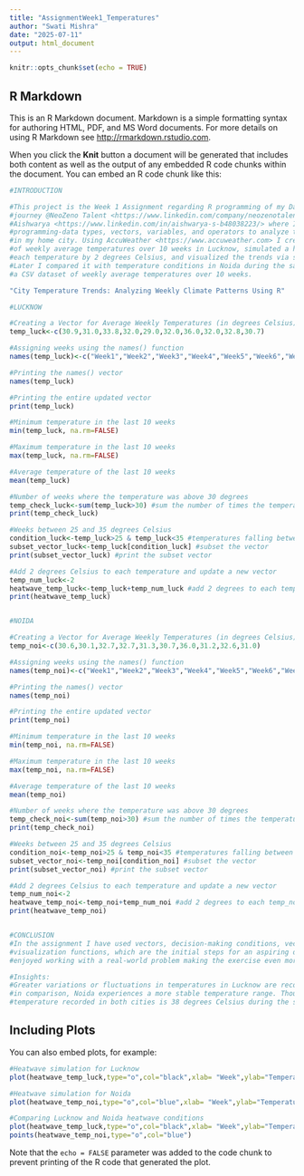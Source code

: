 ---
title: "AssignmentWeek1_Temperatures"
author: "Swati Mishra"
date: "2025-07-11"
output: html_document
---

```{r setup, include=FALSE}
knitr::opts_chunk$set(echo = TRUE)
```

## R Markdown

This is an R Markdown document. Markdown is a simple formatting syntax for authoring HTML, PDF, and MS Word documents. For more details on using R Markdown see <http://rmarkdown.rstudio.com>.

When you click the **Knit** button a document will be generated that includes both content as well as the output of any embedded R code chunks within the document. You can embed an R code chunk like this:

```{r}
#INTRODUCTION

#This project is the Week 1 Assignment regarding R programming of my Data Science Intership 
#journey @NeoZeno Talent <https://www.linkedin.com/company/neozenotalent> with my mentor 
#Aishwarya <https://www.linkedin.com/in/aishwarya-s-b48038223/> where I explored basics of R
#programming-data types, vectors, variables, and operators to analyze temperature trends
#in my home city. Using AccuWeather <https://www.accuweather.com> I created a CSV dataset
#of weekly average temperatures over 10 weeks in Lucknow, simulated a heatwave by increasing
#each temperature by 2 degrees Celsius, and visualized the trends via scatter-line plots.
#Later I compared it with temperature conditions in Noida during the same period by preparing
#a CSV dataset of weekly average temperatures over 10 weeks.

"City Temperature Trends: Analyzing Weekly Climate Patterns Using R"

#LUCKNOW

#Creating a Vector for Average Weekly Temperatures (in degrees Celsius) in Lucknow, U.P., India for 10 weeks
temp_luck<-c(30.9,31.0,33.8,32.0,29.0,32.0,36.0,32.0,32.8,30.7)

#Assigning weeks using the names() function
names(temp_luck)<-c("Week1","Week2","Week3","Week4","Week5","Week6","Week7","Week8","Week9","Week10")

#Printing the names() vector
names(temp_luck)

#Printing the entire updated vector
print(temp_luck)

#Minimum temperature in the last 10 weeks
min(temp_luck, na.rm=FALSE)

#Maximum temperature in the last 10 weeks
max(temp_luck, na.rm=FALSE)

#Average temperature of the last 10 weeks
mean(temp_luck)

#Number of weeks where the temperature was above 30 degrees
temp_check_luck<-sum(temp_luck>30) #sum the number of times the temperature > 30
print(temp_check_luck)

#Weeks between 25 and 35 degrees Celsius
condition_luck<-temp_luck>25 & temp_luck<35 #temperatures falling between 25 and 35 degrees Celsius
subset_vector_luck<-temp_luck[condition_luck] #subset the vector
print(subset_vector_luck) #print the subset vector

#Add 2 degrees Celsius to each temperature and update a new vector
temp_num_luck<-2
heatwave_temp_luck<-temp_luck+temp_num_luck #add 2 degrees to each temp_luck value
print(heatwave_temp_luck)


#NOIDA

#Creating a Vector for Average Weekly Temperatures (in degrees Celsius) in Noida, U.P., India for 10 weeks
temp_noi<-c(30.6,30.1,32.7,32.7,31.3,30.7,36.0,31.2,32.6,31.0)

#Assigning weeks using the names() function
names(temp_noi)<-c("Week1","Week2","Week3","Week4","Week5","Week6","Week7","Week8","Week9","Week10")

#Printing the names() vector
names(temp_noi)

#Printing the entire updated vector
print(temp_noi)

#Minimum temperature in the last 10 weeks
min(temp_noi, na.rm=FALSE)

#Maximum temperature in the last 10 weeks
max(temp_noi, na.rm=FALSE)

#Average temperature of the last 10 weeks
mean(temp_noi)

#Number of weeks where the temperature was above 30 degrees
temp_check_noi<-sum(temp_noi>30) #sum the number of times the temperature > 30
print(temp_check_noi)

#Weeks between 25 and 35 degrees Celsius
condition_noi<-temp_noi>25 & temp_noi<35 #temperatures falling between 25 and 35 degrees Celsius
subset_vector_noi<-temp_noi[condition_noi] #subset the vector
print(subset_vector_noi) #print the subset vector

#Add 2 degrees Celsius to each temperature and update a new vector
temp_num_noi<-2
heatwave_temp_noi<-temp_noi+temp_num_noi #add 2 degrees to each temp_noi value
print(heatwave_temp_noi)


#CONCLUSION
#In the assignment I have used vectors, decision-making conditions, vector subsetting, and
#visualization functions, which are the initial steps for an aspiring data scientist. I
#enjoyed working with a real-world problem making the exercise even more impactful. 

#Insights:
#Greater variations or fluctuations in temperatures in Lucknow are recorded whereas
#in comparison, Noida experiences a more stable temperature range. Though, the maximum
#temperature recorded in both cities is 38 degrees Celsius during the simulated heatwave.
```

## Including Plots

You can also embed plots, for example:

```{r, echo=TRUE}

#Heatwave simulation for Lucknow
plot(heatwave_temp_luck,type="o",col="black",xlab= "Week",ylab="Temperature in degrees Celsius",main="Lucknow Average Weekly Temperatures during Heatwave")

#Heatwave simulation for Noida
plot(heatwave_temp_noi,type="o",col="blue",xlab= "Week",ylab="Temperature in degrees Celsius",main="Noida Average Weekly Temperatures during Heatwave")

#Comparing Lucknow and Noida heatwave conditions
plot(heatwave_temp_luck,type="o",col="black",xlab= "Week",ylab="Temperature in degrees Celsius",main="Comparison of Lucknow & Noida Average Weekly Temperatures during Heatwave")
points(heatwave_temp_noi,type="o",col="blue")
```

Note that the `echo = FALSE` parameter was added to the code chunk to prevent printing of the R code that generated the plot.
